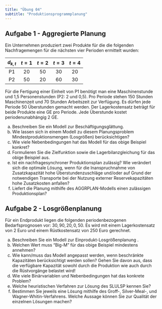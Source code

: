 ```yaml
---
title: "Übung 04"
subtitle: "Produktionsprogrammplanung"
---
```


## Aufgabe 1 - Aggregierte Planung

Ein Unternehmen produziert zwei Produkte für die die folgenden Nachfragemengen für die nächsten vier Perioden ermittelt wurden:

| $d_{k, t}$ | $t=1$ | $t=2$ | $t=3$ | $t=4$ |
| :--: | :--: | :--: | :--: | :--: |
| P1 | 20 | 50 | 30 | 20 |
| P2 | 50 | 20 | 60 | 30 |

Für die Fertigung einer Einheit von P1 benötigt man eine Maschinenstunde und 1,5 Personenstunden (P2: 2 und 0,5). Pro Periode stehen 150 Stunden Maschinenzeit und 70 Stunden Arbeitszeit zur Verfügung. Es dürfen jede Periode 50 Überstunden gemacht werden. Der Lagerkostensatz beträgt für beide Produkte eine GE pro Periode. Jede Überstunde kostet periodenunabhängig 2 GE.

a) Beschreiben Sie ein Modell zur Beschäftigungsglättung.
b) Wie lassen sich in einem Modell zu diesem Planungsproblem Mindestproduktionsmengen (Losgrößen) berücksichtigen?
c) Wie viele Nebenbedingungen hat das Modell für das obige Beispiel konkret?
d) Formulieren Sie die Zielfunktion sowie die Lagerbilanzgleichung für das obige Beispiel aus.
e) Ist ein nachfragesynchroner Produktionsplan zulässig? Wie verändert sich die optimale Lösung, wenn für die Inanspruchnahme von Zusatzkapazität hohe Überstundenzuschläge und/oder auf Grund der notwendigen Transporte bei der Nutzung externer Reservekapazitäten hohe Zusatzkosten anfallen?
f) Liefert die Planung mithilfe des AGGRPLAN-Modells einen zulässigen Produktionsplan?

## Aufgabe 2 - Losgrößenplanung

Für ein Endprodukt liegen die folgenden periodenbezogenen Bedarfsprognosen vor: $30,90,20,0,50$. Es wird mit einem Lagerkostensatz von 2 Euro und einem Rüstkostensatz von 250 Euro gerechnet.

a) Beschreiben Sie ein Modell zur Einprodukt-Losgrößenplanung .
b) Welchen Wert muss "Big-M" für das obige Beispiel mindestens annehmen?
c) Wie kann/muss das Modell angepasst werden, wenn beschränkte Kapazitäten berücksichtigt werden sollen? Gehen Sie davon aus, dass die verfügbare Kapazität sowohl durch die Produktion wie auch durch die Rüstvorgänge belastet wird!
d) Wie viele Binärvariablen und Nebenbedingungen hat das konkrete Problem?
e) Welche heuristischen Verfahren zur Lösung des SLULSP kennen Sie?
f) Bestimmen Sie jeweils eine Lösung mithilfe des Groff-, Silver-Meal-, und Wagner-Whitin-Verfahrens. Welche Aussage können Sie zur Qualität der einzelnen Lösungen machen?

